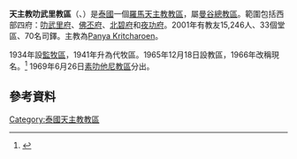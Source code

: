 {{Infobox Roman Catholic diocese
|Roman Catholic Diocese of = 天主教叻武里教区
|Latin name of diocese = Dioecesis Ratchaburensis
|image = [[File:Bang_Nok_Khwaek_-_Nativity_of_Our_Lady_Cathedral_(June_2022)_-_img_01.jpg|center]]
|caption = 聖母聖誕座堂
|location = [[泰國|泰國]]
|territory = 泰國西部四府
|population = 6,682
|rite = 拉丁禮
|主保 = 
|province = [[天主教曼谷總教區|曼谷]]
|established = 1965年
|cathedral = 聖母聖誕座堂
|副主教座堂 =
|leadership = 主教
|website = http://www.ratchaburidio.or.th/
|教宗 = 
|總主教 = 
|ordinary = Panya Kritcharoen
|助理主教 = 
}}
'''天主教叻武里教區'''（{{lang-la|Dioecesis Ratchaburensis}}、{{lang-th|สังฆมณฑลราชบุรี}}）是[[泰國|泰國]]一個[[羅馬天主教|羅馬天主教]][[教區|教區]]，屬[[天主教曼谷總教區|曼谷總教區]]。範圍包括西部四府：[[叻武里府|叻武里府]]、[[佛丕府|佛丕府]]、[[北碧府|北碧府]]和[[夜功府|夜功府]]。2001年有教友15,246人、33個堂區、70名司鐸。主教為[[Panya_Kritcharoen|Panya Kritcharoen]]。

1934年設[[監牧|監牧區]]，1941年升為代牧區。1965年12月18日設教區，1966年改稱現名。<ref>{{Cite web |url=http://w2.vatican.va/content/paul-vi/la/apost_constitutions/documents/hf_p-vi_apc_19651218_de-thailandia.html |title=升為教區的宗座憲令 |access-date=2018-05-06 |archive-date=2020-05-20 |archive-url=https://web.archive.org/web/20200520181015/https://w2.vatican.va/content/paul-vi/la/apost_constitutions/documents/hf_p-vi_apc_19651218_de-thailandia.html |dead-url=no }}</ref>
1969年6月26日[[天主教素叻他尼教區|素叻他尼教區]]分出。
==參考資料==

{{reflist}}
{{RC-diocese-stub}}

[[Category:泰國天主教教區|Category:泰國天主教教區]]
{{天主教泰國教省}}